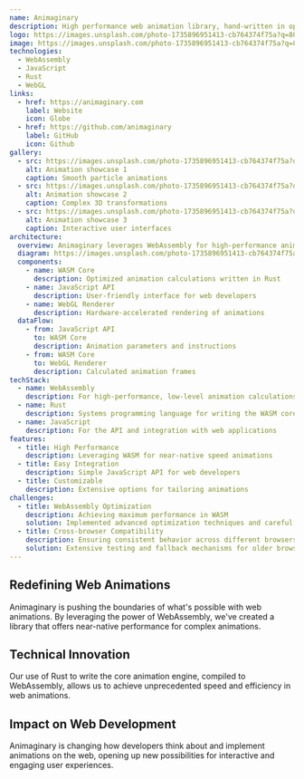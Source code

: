 ```yaml
---
name: Animaginary
description: High performance web animation library, hand-written in optimized WASM.
logo: https://images.unsplash.com/photo-1735896951413-cb764374f75a?q=80&w=1587&auto=format&fit=crop&ixlib=rb-4.0.3&ixid=M3wxMjA3fDB8MHxwaG90by1wYWdlfHx8fGVufDB8fHx8fA%3D%3D
image: https://images.unsplash.com/photo-1735896951413-cb764374f75a?q=80&w=1587&auto=format&fit=crop&ixlib=rb-4.0.3&ixid=M3wxMjA3fDB8MHxwaG90by1wYWdlfHx8fGVufDB8fHx8fA%3D%3D
technologies:
  - WebAssembly
  - JavaScript
  - Rust
  - WebGL
links:
  - href: https://animaginary.com
    label: Website
    icon: Globe
  - href: https://github.com/animaginary
    label: GitHub
    icon: Github
gallery:
  - src: https://images.unsplash.com/photo-1735896951413-cb764374f75a?q=80&w=1587&auto=format&fit=crop&ixlib=rb-4.0.3&ixid=M3wxMjA3fDB8MHxwaG90by1wYWdlfHx8fGVufDB8fHx8fA%3D%3D
    alt: Animation showcase 1
    caption: Smooth particle animations
  - src: https://images.unsplash.com/photo-1735896951413-cb764374f75a?q=80&w=1587&auto=format&fit=crop&ixlib=rb-4.0.3&ixid=M3wxMjA3fDB8MHxwaG90by1wYWdlfHx8fGVufDB8fHx8fA%3D%3D
    alt: Animation showcase 2
    caption: Complex 3D transformations
  - src: https://images.unsplash.com/photo-1735896951413-cb764374f75a?q=80&w=1587&auto=format&fit=crop&ixlib=rb-4.0.3&ixid=M3wxMjA3fDB8MHxwaG90by1wYWdlfHx8fGVufDB8fHx8fA%3D%3D
    alt: Animation showcase 3
    caption: Interactive user interfaces
architecture:
  overview: Animaginary leverages WebAssembly for high-performance animations, with a JavaScript API for easy integration.
  diagram: https://images.unsplash.com/photo-1735896951413-cb764374f75a?q=80&w=1587&auto=format&fit=crop&ixlib=rb-4.0.3&ixid=M3wxMjA3fDB8MHxwaG90by1wYWdlfHx8fGVufDB8fHx8fA%3D%3D
  components:
    - name: WASM Core
      description: Optimized animation calculations written in Rust
    - name: JavaScript API
      description: User-friendly interface for web developers
    - name: WebGL Renderer
      description: Hardware-accelerated rendering of animations
  dataFlow:
    - from: JavaScript API
      to: WASM Core
      description: Animation parameters and instructions
    - from: WASM Core
      to: WebGL Renderer
      description: Calculated animation frames
techStack:
  - name: WebAssembly
    description: For high-performance, low-level animation calculations
  - name: Rust
    description: Systems programming language for writing the WASM core
  - name: JavaScript
    description: For the API and integration with web applications
features:
  - title: High Performance
    description: Leveraging WASM for near-native speed animations
  - title: Easy Integration
    description: Simple JavaScript API for web developers
  - title: Customizable
    description: Extensive options for tailoring animations
challenges:
  - title: WebAssembly Optimization
    description: Achieving maximum performance in WASM
    solution: Implemented advanced optimization techniques and careful memory management
  - title: Cross-browser Compatibility
    description: Ensuring consistent behavior across different browsers
    solution: Extensive testing and fallback mechanisms for older browsers
---
```


## Redefining Web Animations

Animaginary is pushing the boundaries of what's possible with web animations. By leveraging the power of WebAssembly, we've created a library that offers near-native performance for complex animations.

## Technical Innovation

Our use of Rust to write the core animation engine, compiled to WebAssembly, allows us to achieve unprecedented speed and efficiency in web animations.

## Impact on Web Development

Animaginary is changing how developers think about and implement animations on the web, opening up new possibilities for interactive and engaging user experiences.

